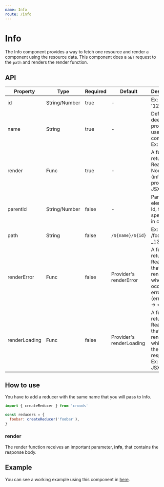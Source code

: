 ```yaml
---
name: Info
route: /info
---
```


# Info

The Info component provides a way to fetch one resource and render a component using the resource data.
This component does a `GET` request to the `path` and renders the render function.

## API

|Property|Type|Required|Default|Description|
|--- |--- |--- |--- |--- |
|id|String/Number|true|-|Ex: 1234 or '1234'|
|name|String|true|-|Defines the deep properties used in the component. Ex: foo.bar|
|render|Func|true|-|A function returning a React Node. Ex: (info = {}, props) -> < JSX />|
|parentId|String/Number|false|-|Parent element's Id, for more specificity in changes.|
|path|String|false|`/${name}/${id}`|Ex: /foo/bar-_12?&=|
|renderError|Func|false|Provider's renderError|A function returning a React Node that will render when occurs an error. Ex: (error = {}) -> < JSX />|
|renderLoading|Func|false|Provider's renderLoading|A function returning a React Node that will be rendered while wait the server response. Ex: () -> < JSX />|



## How to use

You have to add a reducer with the same name that you will pass to Info.

```javascript
import { createReducer } from 'croods'

const reducers = {
  foobar: createReducer('foobar'),
}
```

### render

The render function receives an important parameter, **info**, that contains the response body.

## Example

You can see a working example using this component in [here](https://github.com/SeasonedSoftware/croods/blob/master/example/src/colors/Info.js).
